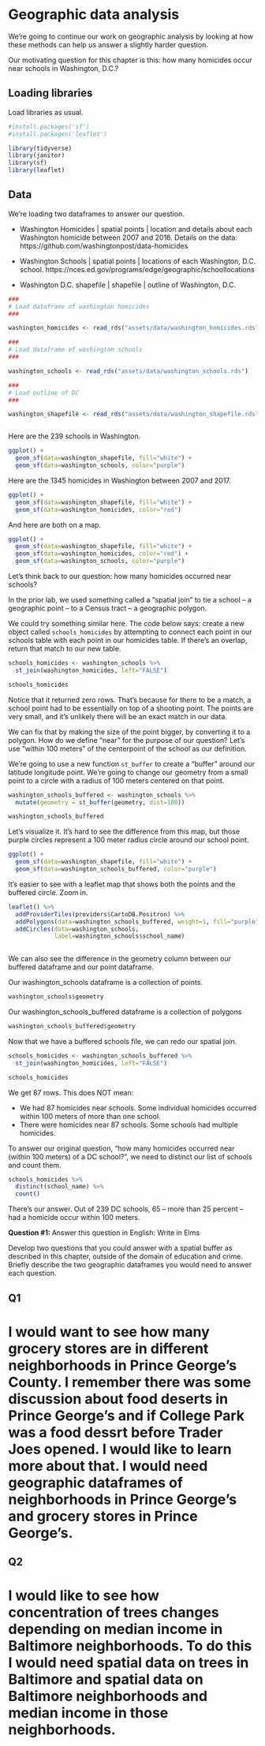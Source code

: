 # Geographic data analysis

We're going to continue our work on geographic analysis by looking at how these methods can help us answer a slightly harder question. 

Our motivating question for this chapter is this: how many homicides occur near schools in Washington, D.C.?

## Loading libraries

Load libraries as usual. 

```r

#install.packages('sf')
#install.packages('leaflet')

library(tidyverse)
library(janitor)
library(sf)
library(leaflet)

```

## Data

We're loading two dataframes to answer our question.

* Washington Homicides | spatial points | location and details about each Washington homicide between 2007 and 2016. Details on the data: https://github.com/washingtonpost/data-homicides

* Washington Schools | spatial points | locations of each Washington, D.C. school.  https://nces.ed.gov/programs/edge/geographic/schoollocations

* Washington D.C. shapefile | shapefile | outline of Washington, D.C.

```r


###
# Load dataframe of washington homicides
###

washington_homicides <- read_rds("assets/data/washington_homicides.rds")

###
# Load dataframe of washington schools
###

washington_schools <- read_rds("assets/data/washington_schools.rds")

###
# Load outline of DC
###

washington_shapefile <- read_rds("assets/data/washington_shapefile.rds")



```

Here are the 239 schools in Washington. 

```r
ggplot() +
  geom_sf(data=washington_shapefile, fill="white") + 
  geom_sf(data=washington_schools, color="purple")


```

Here are the 1345 homicides in Washington between 2007 and 2017. 

```r
ggplot() +
  geom_sf(data=washington_shapefile, fill="white") + 
  geom_sf(data=washington_homicides, color="red")

```

And here are both on a map.

```r
ggplot() +
  geom_sf(data=washington_shapefile, fill="white") + 
  geom_sf(data=washington_homicides, color="red") +
  geom_sf(data=washington_schools, color="purple") 

```

Let's think back to our question: how many homicides occurred near schools?  

In the prior lab, we used something called a "spatial join" to tie a school -- a geographic point -- to a Census tract -- a geographic polygon.  

We could try something similar here. The code below says: create a new object called `schools_homicides` by attempting to connect each point in our schools table with each point in our homicides table.  If there's an overlap, return that match to our new table. 

```r

schools_homicides <- washington_schools %>%
  st_join(washington_homicides, left="FALSE")

schools_homicides

```
Notice that it returned zero rows.  That's because for there to be a match, a school point had to be essentially on top of a shooting point.  The points are very small, and it's unlikely there will be an exact match in our data. 

We can fix that by making the size of the point bigger, by converting it to a polygon.  How do we define "near" for the purpose of our question? Let's use "within 100 meters" of the centerpoint of the school as our definition. 

We're going to use a new function `st_buffer` to create a "buffer" around our latitude longitude point.  We're going to change our geometry from a small point to a circle with a radius of 100 meters centered on that point. 

```r

washington_schools_buffered <- washington_schools %>%
  mutate(geometry = st_buffer(geometry, dist=100))

washington_schools_buffered

```

Let's visualize it. It's hard to see the difference from this map, but those purple circles represent a 100 meter radius circle around our school point.

```r

ggplot() +
  geom_sf(data=washington_shapefile, fill="white") + 
  geom_sf(data=washington_schools_buffered, color="purple") 

```

It's easier to see with a leaflet map that shows both the points and the buffered circle.  Zoom in. 
```r


leaflet() %>%
  addProviderTiles(providers$CartoDB.Positron) %>%
  addPolygons(data=washington_schools_buffered, weight=1, fill="purple") %>%
  addCircles(data=washington_schools,
             label=washington_schools$school_name)
  


```

We can also see the difference in the geometry column between our buffered dataframe and our point dataframe. 

Our washington_schools dataframe is a collection of points. 

```r

washington_schools$geometry

```

Our washington_schools_buffered dataframe is a collection of polygons

```r

washington_schools_buffered$geometry

```

Now that we have a buffered schools file, we can redo our spatial join.

```r
schools_homicides <- washington_schools_buffered %>%
  st_join(washington_homicides, left="FALSE")

schools_homicides

```

We get 87 rows.  This does NOT mean:

* We had 87 homicides near schools.  Some individual homicides occurred within 100 meters of more than one school.
* There were homicides near 87 schools.  Some schools had multiple homicides. 

To answer our original question, "how many homicides occurred near (within 100 meters) of a DC school?", we need to distinct our list of schools and count them.  

```r
schools_homicides %>%
  distinct(school_name) %>%
  count()
```
There's our answer.  Out of 239 DC schools, 65 -- more than 25 percent -- had a homicide occur within 100 meters.


**Question #1: **
Answer this question in English: Write in Elms

Develop two questions that you could answer with a spatial buffer as described in this chapter, outside of the domain of education and crime.  Briefly describe the two geographic dataframes you would need to answer each question.   

## Q1
# I would want to see how many grocery stores are in different neighborhoods in Prince George's County. I remember there was some discussion about food deserts in Prince George's and if College Park was a food dessrt before Trader Joes opened. I would like to learn more about that. I would need geographic dataframes of neighborhoods in Prince George's and grocery stores in Prince George's.

## Q2
# I would like to see how concentration of trees changes depending on median income in Baltimore neighborhoods. To do this I would need spatial data on trees in Baltimore and spatial data on Baltimore neighborhoods and median income in those neighborhoods. 


